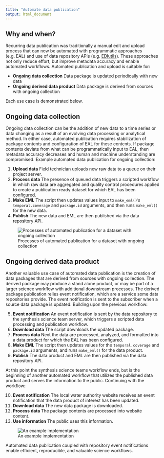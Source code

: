 ```yaml
---
title: "Automate data publication"
output: html_document
---
```


## Why and when?

Recurring data publication was traditionally a manual edit and upload process that can now be automated with programmatic approaches (e.g. EAL) and use of data repository APIs (e.g. [EDIutils](https://ediorg.github.io/EDIutils/)). These approaches not only reduce effort, but improve metadata accuracy and enable automated workflows. Automated publication and upload is suitable for:

* **Ongoing data collection** Data package is updated periodically with new data
* **Ongoing derived data product** Data package is derived from sources with ongoing collection

Each use case is demonstrated below.

## Ongoing data collection

Ongoing data collection can be the addition of new data to a time series or data changing as a result of an evolving data processing or analytical method. In either case, automated publication requires stabilization of package contents and configuration of EAL for these contents. If package contents deviate from what can be programmatically input to EAL, then metadata accuracy decreases and human and machine understanding are compromised. Example automated data publication for ongoing collection:

1. **Upload data** Field technician uploads new raw data to a queue on their project server.
2. **Process data** The presence of queued data triggers a scripted workflow in which raw data are aggregated and quality control procedures applied to create a publication ready dataset for which EAL has been configured.
3. **Make EML** The script then updates values input to `make_eml()`’s `temporal.coverage` and `package.id` arguments, and then runs `make_eml()` for the new data.
4. **Publish** The new data and EML are then published via the data repository API.

![Processes of automated publication for a dataset with ongoing collection](automated_publication_ongoing.png)

## Ongoing derived data product

Another valuable use case of automated data publication is the creation of data packages that are derived from sources with ongoing collection. The derived package may produce a stand alone product, or may be part of a larger science workflow with additional downstream processes. The derived package publication relies event notification, which are a service some data repositories provide. The event notification is sent to the subscriber when a source data package is updated. Building upon the previous workflow:

5. **Event notification** An event notification is sent by the data repository to the synthesis science team server, which triggers a scripted data processing and publication workflow.
6. **Download data** The script downloads the updated package.
7. **Process data** Next the data are processed, analyzed, and formatted into a data product for which the EAL has been configured.
8. **Make EML** The script then updates values for the `temporal.coverage` and `package.id` arguments, and runs `make_eml()` for the data product.
9. **Publish** The data product and EML are then published via the data repository API.

At this point the synthesis science teams workflow ends, but is the beginning of another automated workflow that utilizes the published data product and serves the information to the public. Continuing with the workflow:

10. **Event notification** The local water authority website receives an event notification that the data product of interest has been updated.
11. **Download data** The new data package is downloaded.
12. **Process data** The package contents are processed into website content.
13. **Use information** The public uses this information.

![An example implementation](automated_publication_derived.png)

Automated data publication coupled with repository event notifications enable efficient, reproducible, and valuable science workflows.
